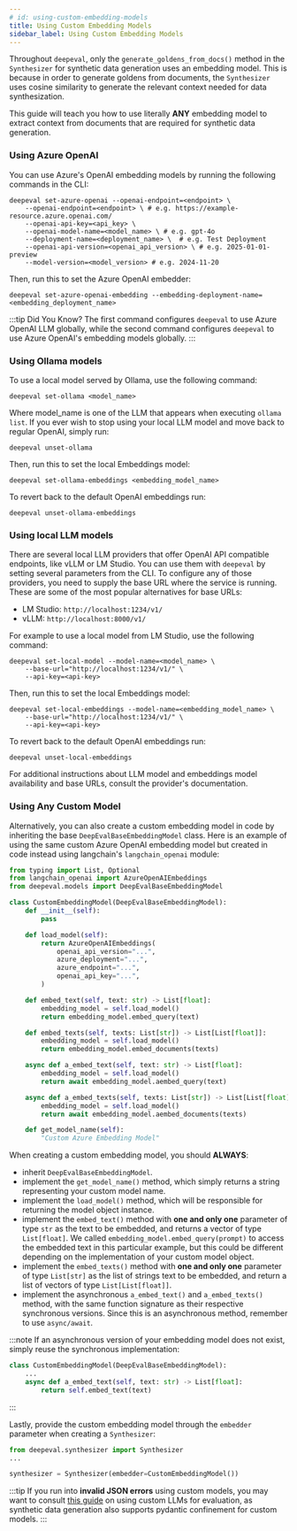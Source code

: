 ```yaml
---
# id: using-custom-embedding-models
title: Using Custom Embedding Models
sidebar_label: Using Custom Embedding Models
---
```


<head>
  <link
    rel="canonical"
    href="https://deepeval.com/guides/guides-using-custom-embedding-models"
  />
</head>

Throughout `deepeval`, only the `generate_goldens_from_docs()` method in the `Synthesizer` for synthetic data generation uses an embedding model. This is because in order to generate goldens from documents, the `Synthesizer` uses cosine similarity to generate the relevant context needed for data synthesization.

This guide will teach you how to use literally **ANY** embedding model to extract context from documents that are required for synthetic data generation.

### Using Azure OpenAI

You can use Azure's OpenAI embedding models by running the following commands in the CLI:

```console
deepeval set-azure-openai --openai-endpoint=<endpoint> \
    --openai-endpoint=<endpoint> \ # e.g. https://example-resource.azure.openai.com/
    --openai-api-key=<api_key> \
    --openai-model-name=<model_name> \ # e.g. gpt-4o
    --deployment-name=<deployment_name> \  # e.g. Test Deployment
    --openai-api-version=<openai_api_version> \ # e.g. 2025-01-01-preview
    --model-version=<model_version> # e.g. 2024-11-20
```

Then, run this to set the Azure OpenAI embedder:

```console
deepeval set-azure-openai-embedding --embedding-deployment-name=<embedding_deployment_name>
```

:::tip Did You Know?
The first command configures `deepeval` to use Azure OpenAI LLM globally, while the second command configures `deepeval` to use Azure OpenAI's embedding models globally.
:::

### Using Ollama models

To use a local model served by Ollama, use the following command:

```console
deepeval set-ollama <model_name>
```

Where model_name is one of the LLM that appears when executing `ollama list`. If you ever wish to stop using your local LLM model and move back to regular OpenAI, simply run:

```console
deepeval unset-ollama
```

Then, run this to set the local Embeddings model:

```console
deepeval set-ollama-embeddings <embedding_model_name>
```

To revert back to the default OpenAI embeddings run:

```console
deepeval unset-ollama-embeddings
```

### Using local LLM models

There are several local LLM providers that offer OpenAI API compatible endpoints, like vLLM or LM Studio. You can use them with `deepeval` by setting several parameters from the CLI. To configure any of those providers, you need to supply the base URL where the service is running. These are some of the most popular alternatives for base URLs:

- LM Studio: `http://localhost:1234/v1/`
- vLLM: `http://localhost:8000/v1/`

For example to use a local model from LM Studio, use the following command:

```console
deepeval set-local-model --model-name=<model_name> \
    --base-url="http://localhost:1234/v1/" \
    --api-key=<api-key>
```

Then, run this to set the local Embeddings model:

```console
deepeval set-local-embeddings --model-name=<embedding_model_name> \
    --base-url="http://localhost:1234/v1/" \
    --api-key=<api-key>
```

To revert back to the default OpenAI embeddings run:

```console
deepeval unset-local-embeddings
```

For additional instructions about LLM model and embeddings model availability and base URLs, consult the provider's documentation.

### Using Any Custom Model

Alternatively, you can also create a custom embedding model in code by inheriting the base `DeepEvalBaseEmbeddingModel` class. Here is an example of using the same custom Azure OpenAI embedding model but created in code instead using langchain's `langchain_openai` module:

```python
from typing import List, Optional
from langchain_openai import AzureOpenAIEmbeddings
from deepeval.models import DeepEvalBaseEmbeddingModel

class CustomEmbeddingModel(DeepEvalBaseEmbeddingModel):
    def __init__(self):
        pass

    def load_model(self):
        return AzureOpenAIEmbeddings(
            openai_api_version="...",
            azure_deployment="...",
            azure_endpoint="...",
            openai_api_key="...",
        )

    def embed_text(self, text: str) -> List[float]:
        embedding_model = self.load_model()
        return embedding_model.embed_query(text)

    def embed_texts(self, texts: List[str]) -> List[List[float]]:
        embedding_model = self.load_model()
        return embedding_model.embed_documents(texts)

    async def a_embed_text(self, text: str) -> List[float]:
        embedding_model = self.load_model()
        return await embedding_model.aembed_query(text)

    async def a_embed_texts(self, texts: List[str]) -> List[List[float]]:
        embedding_model = self.load_model()
        return await embedding_model.aembed_documents(texts)

    def get_model_name(self):
        "Custom Azure Embedding Model"
```

When creating a custom embedding model, you should **ALWAYS**:

- inherit `DeepEvalBaseEmbeddingModel`.
- implement the `get_model_name()` method, which simply returns a string representing your custom model name.
- implement the `load_model()` method, which will be responsible for returning the model object instance.
- implement the `embed_text()` method with **one and only one** parameter of type `str` as the text to be embedded, and returns a vector of type `List[float]`. We called `embedding_model.embed_query(prompt)` to access the embedded text in this particular example, but this could be different depending on the implementation of your custom model object.
- implement the `embed_texts()` method with **one and only one** parameter of type `List[str]` as the list of strings text to be embedded, and return a list of vectors of type `List[List[float]]`.
- implement the asynchronous `a_embed_text()` and `a_embed_texts()` method, with the same function signature as their respective synchronous versions. Since this is an asynchronous method, remember to use `async/await`.

:::note
If an asynchronous version of your embedding model does not exist, simply reuse the synchronous implementation:

```python
class CustomEmbeddingModel(DeepEvalBaseEmbeddingModel):
    ...
    async def a_embed_text(self, text: str) -> List[float]:
        return self.embed_text(text)
```

:::

Lastly, provide the custom embedding model through the `embedder` parameter when creating a `Synthesizer`:

```python
from deepeval.synthesizer import Synthesizer
...

synthesizer = Synthesizer(embedder=CustomEmbeddingModel())
```

:::tip
If you run into **invalid JSON errors** using custom models, you may want to consult [this guide](/guides/guides-using-custom-llms) on using custom LLMs for evaluation, as synthetic data generation also supports pydantic confinement for custom models.
:::
